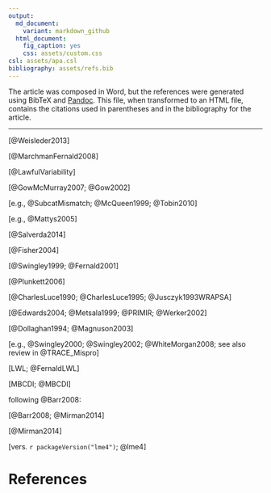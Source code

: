 ```yaml
---
output:
  md_document:
    variant: markdown_github
  html_document:
    fig_caption: yes
    css: assets/custom.css
csl: assets/apa.csl
bibliography: assets/refs.bib
---
```


The article was composed in Word, but the references were generated using 
BibTeX and [Pandoc](http://johnmacfarlane.net/pandoc/README.html#citations). 
This file, when transformed to an HTML file, contains the citations used in 
parentheses and in the bibliography for the article.

***

[@Weisleder2013]

[@MarchmanFernald2008]

[@LawfulVariability]

[@GowMcMurray2007; @Gow2002]

[e.g., @SubcatMismatch; @McQueen1999; @Tobin2010]

[e.g., @Mattys2005]

[@Salverda2014]

[@Fisher2004]

[@Swingley1999; @Fernald2001]

[@Plunkett2006]

[@CharlesLuce1990; @CharlesLuce1995; @Jusczyk1993WRAPSA]

[@Edwards2004; @Metsala1999; @PRIMIR; @Werker2002]

[@Dollaghan1994; @Magnuson2003]

[e.g., @Swingley2000; @Swingley2002; @WhiteMorgan2008; see also review in 
@TRACE_Mispro]

[LWL; @FernaldLWL]

[MBCDI; @MBCDI]

following @Barr2008:

[@Barr2008; @Mirman2014]

[@Mirman2014]

[vers. `r packageVersion("lme4")`; @lme4]


# References

